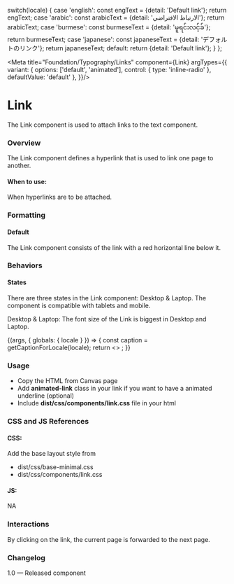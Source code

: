 
  switch(locale) {
    case 'english': const engText = {detail: 'Default link'}; return engText;
    case 'arabic': const arabicText = {detail: 'الارتباط الافتراضي'}; return arabicText;
    case 'burmese': const burmeseText = {detail: 'မူရင်းလင့်ခ်'}; return burmeseText;
    case 'japanese': const japaneseText = {detail: 'デフォルトのリンク'}; return japaneseText;
    default:
      return {detail: 'Default link'};
  }
};

<Meta 
  title="Foundation/Typography/Links" component={Link} 
  argTypes={{
      variant: {
          options: ['default', 'animated'],
          control: { type: 'inline-radio' },
          defaultValue: 'default'
      },
    }}/>

# Link

The Link component is used to attach links to the text component.

### Overview

The Link component defines a hyperlink that is used to link one page to another.

#### When to use:

When hyperlinks are to be attached.

### Formatting
#### Default
The Link component consists of the link with a red horizontal line below it.

### Behaviors

#### States 
There are three states in the Link component: Desktop & Laptop. The component is compatible with tablets and mobile.

Desktop & Laptop: The font size of the Link is biggest in Desktop and Laptop.

<Canvas>
  <Story name="Links">
    {(args, { globals: { locale } }) => {
      const caption = getCaptionForLocale(locale);
      return <>
          <Link label={caption.detail} {...args}></Link>
        </>;
    }}
  </Story>
</Canvas>

### Usage

- Copy the HTML from Canvas page
- Add **animated-link** class in your link if you want to have a animated underline (optional)
- Include **dist/css/components/link.css** file in your html

### CSS and JS References

#### CSS:
Add the base layout style from 

- dist/css/base-minimal.css
- dist/css/components/link.css

#### JS:
NA

### Interactions
By clicking on the link, the current page is forwarded to the next page.

### Changelog
1.0 — Released component




